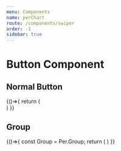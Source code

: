 ```yaml
---
menu: Components
name: perChart
route: /components/swiper
order: -1
sidebar: true
---
```



# Button Component

## Normal Button

<Playground>
    {()=>{
        return (
          <div>
            <Per main={6} sub={12} width={80} mess={'未处理1'}></Per>
            <Per main={6} sub={12} width={80} symbol strokeColor={'red'} mess={'未处理1'}></Per>
            <Per main={6} sub={12} width={80} strokeColor={'green'} mess={'未处理1'}></Per>
            <Per main={6} sub={12} width={120} symbol mess={'未处理1'}></Per>
          </div>
        )
    }}
</Playground>

## Group

<Playground>
    {()=>{
        const Group = Per.Group;
        return (
          <Group>
            <Per main={6} sub={12} mess={'未处理1'}></Per>
            <Per main={3} sub={12} symbol mess={'未处理1'}></Per>
            <Per main={9} sub={12} mess={'未处理1'}></Per>
            <Per main={0} sub={12} mess={'未处理1'}></Per>
            <Per main={12} sub={12} symbol mess={'未处理1'}></Per>
            <Per main={5} sub={12} mess={'未处理1'}></Per>
          </Group>
        )
    }}
</Playground>
